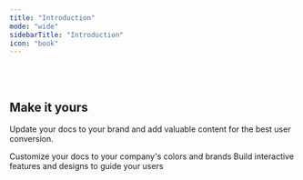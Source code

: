 ```yaml
---
title: "Introduction"
mode: "wide"
sidebarTitle: "Introduction"
icon: "book"
---
```


<StartButton />

<br />

<br />

## Make it yours

Update your docs to your brand and add valuable content for the best user conversion.

<CardGroup cols={3}>
  <Card title="Customize Style" icon="palette" href="https://mintlify.com/docs/settings/global">
    Customize your docs to your company's colors and brands
  </Card>

  <Card title="Add Components" icon="screwdriver-wrench" href="https://mintlify.com/docs/components/accordion">
    Build interactive features and designs to guide your users
  </Card>
</CardGroup>

<br />

<br />

<Banner />